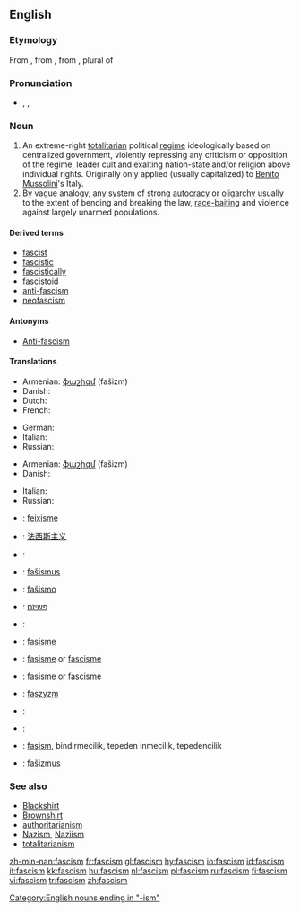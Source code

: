 {{wikipedia}}
==English==

===Etymology===
From {{etyl|it}} {{term|fascismo|lang=it}}, from {{term|fascio||bundle, [[fasces]]|lang=it}}, from {{etyl|la}} {{term|fasces|lang=la}}, plural of {{term|fascis|lang=la}}

===Pronunciation===
* {{enPR|făsh'ĭz(ə)m}}, {{IPA|/ˈfæʃɪz(ə)m/}}, {{SAMPA|/"f{SIz(@)m/}}

===Noun===
{{en-noun}}

# An extreme-right [[totalitarian]] political [[regime]] ideologically based on centralized government, violently repressing any criticism or opposition of the regime, leader cult and exalting nation-state and/or religion above individual rights. Originally only applied (usually capitalized) to [[Benito Mussolini]]'s Italy.
# By vague analogy, any system of strong [[autocracy]] or [[oligarchy]] usually to the extent of bending and breaking the law, [[race-baiting]] and violence against largely unarmed populations.

====Derived terms====
* [[fascist]]
* [[fascistic]]
* [[fascistically]]
* [[fascistoid]]
* [[anti-fascism]]
* [[neofascism]]

====Antonyms====
* [[Anti-fascism]]

====Translations====
{{trans-top|extreme-right totalitarian political regime}}
* Armenian: [[ֆաշիզմ]] (fašizm)
* Danish: {{t-|da|fascisme|c}}
* Dutch: {{t+|nl|fascisme|n}}
* French: {{t+|fr|fascisme|m}}
{{trans-mid}}
* German: {{t+|de|Faschismus|m}}
* Italian: {{t+|it|fascismo|m}}
* Russian: {{t+|ru|фашизм|f|tr=fašizm|sc=Cyrl}}
{{trans-bottom}}

{{trans-top|system of strong autocracy or oligarchy}}
* Armenian: [[ֆաշիզմ]] (fašizm)
* Danish: {{t-|da|fascisme|c}}
{{trans-mid}}
* Italian: {{t+|it|fascismo|m}}
* Russian: {{t+|ru|фашизм|f|tr=fašizm|sc=Cyrl}}
{{trans-bottom}}

{{checktrans-top}}
* {{ttbc|Catalan}}: [[feixisme]] {{m}}
* {{ttbc|Chinese}}: [[法西斯主义]]
* {{ttbc|Croatian}}: {{t-|hr|fašizam|m}}
* {{ttbc|Czech}}: [[fašismus]] {{m}}
* {{ttbc|Esperanto}}: [[faŝismo]]
* {{ttbc|Hebrew}}: [[פשיזם]]
* {{ttbc|Icelandic}}: {{t-|is|fasismi|m}}
* {{ttbc|Indonesian}}: [[fasisme]]
{{trans-mid}}
* {{ttbc|Norwegian Nynorsk}}: [[fasisme]] or [[fascisme]]
* {{ttbc|Norwegian Bokmål}}: [[fasisme]] or [[fascisme]]
* {{ttbc|Polish}}: [[faszyzm]] {{m}}
* {{ttbc|Spanish}}: {{t+|es|fascismo|m}}
* {{ttbc|Swedish}}: {{t-|sv|fascism|c}}
* {{ttbc|Turkish}}: [[faşism]], bindirmecilik, tepeden inmecilik, tepedencilik
* {{ttbc|Slovak}}: [[fašizmus]]
{{trans-bottom}}

===See also===
<!-- which of these should really be capitalised? -->
* [[Blackshirt]]
* [[Brownshirt]]
* [[authoritarianism]]
* [[Nazism]], [[Naziism]]
* [[totalitarianism]]

[[Category:English nouns ending in "-ism"]]

[[zh-min-nan:fascism]]
[[fr:fascism]]
[[gl:fascism]]
[[hy:fascism]]
[[io:fascism]]
[[id:fascism]]
[[it:fascism]]
[[kk:fascism]]
[[hu:fascism]]
[[nl:fascism]]
[[pl:fascism]]
[[ru:fascism]]
[[fi:fascism]]
[[vi:fascism]]
[[tr:fascism]]
[[zh:fascism]]